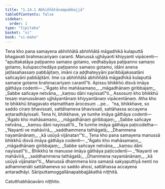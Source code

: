 ```yaml
---
title: "1.14.1 Abhiññātānaṃpabbajjā"
tableOfContents: false
sidebar:
  order: 1
type: "tipitaka"
basket: "vi"
book: "vi-maha"
---
```



<DynamicBreadcrumb />

<Division number="63" book="vi-maha" e="ch" v="3" p="54">

<Paragraph number="239" book="vi-maha">
Tena kho pana samayena abhiññātā abhiññātā māgadhikā kulaputtā bhagavati brahmacariyaṃ caranti. Manussā ujjhāyanti khiyyanti vipācenti—  “aputtakatāya paṭipanno samaṇo gotamo, vedhabyāya paṭipanno samaṇo gotamo, kulupacchedāya paṭipanno samaṇo gotamo, idāni anena jaṭilasahassaṃ pabbājitaṃ, imāni ca aḍḍhateyyāni paribbājakasatāni sañcayāni pabbājitāni. Ime ca abhiññātā abhiññātā māgadhikā kulaputtā samaṇe gotame brahmacariyaṃ carantī”ti. Apissu bhikkhū disvā imāya gāthāya codenti—
</Paragraph>

<Paragraph number="240" type="verses" book="vi-maha">
_“Āgato kho mahāsamaṇo,_  
_māgadhānaṃ giribbajaṃ;_  
_Sabbe sañcaye netvāna,_  
_kaṃsu dāni nayissatī”ti._  

</Paragraph>

<Paragraph number="241" book="vi-maha">
Assosuṃ kho bhikkhū tesaṃ manussānaṃ ujjhāyantānaṃ khiyyantānaṃ vipācentānaṃ. Atha kho te bhikkhū bhagavato etamatthaṃ ārocesuṃ …pe…  “na, bhikkhave, so saddo ciraṃ bhavissati, sattāhameva bhavissati, sattāhassa accayena antaradhāyissati. Tena hi, bhikkhave, ye tumhe imāya gāthāya codenti—
</Paragraph>

<Paragraph number="242" type="verses" book="vi-maha">
_‘Āgato kho mahāsamaṇo,_  
_māgadhānaṃ giribbajaṃ;_  
_Sabbe sañcaye netvāna,_  
_kaṃsu dāni nayissatī’ti._  

</Paragraph>

<Paragraph number="243" book="vi-maha">
Te tumhe imāya gāthāya paṭicodetha—
</Paragraph>

<Paragraph number="244" type="verses" book="vi-maha">
_‘Nayanti ve mahāvīrā,_  
_saddhammena tathāgatā;_  
_Dhammena nayamānānaṃ,_  
_kā usūyā vijānatan’”ti._  

</Paragraph>

<Paragraph number="245" book="vi-maha">
Tena kho pana samayena manussā bhikkhū disvā imāya gāthāya codenti—
</Paragraph>

<Paragraph number="246" type="verses" book="vi-maha">
_“Āgato kho mahāsamaṇo,_  
_māgadhānaṃ giribbajaṃ;_  
_Sabbe sañcaye netvāna,_  
_kaṃsu dāni nayissatī”ti._  

</Paragraph>

<Paragraph number="247" book="vi-maha">
Bhikkhū te manusse imāya gāthāya paṭicodenti—
</Paragraph>

<Paragraph number="248" type="verses" book="vi-maha">
_“Nayanti ve mahāvīrā,_  
_saddhammena tathāgatā;_  
_Dhammena nayamānānaṃ,_  
_kā usūyā vijānatan”ti._  

</Paragraph>

<Paragraph number="249" book="vi-maha">
Manussā dhammena kira samaṇā sakyaputtiyā nenti no adhammenāti sattāhameva so saddo ahosi, sattāhassa accayena antaradhāyi.

</Paragraph>
</Division>

<Paragraph number="250" type="center" book="vi-maha">
Sāriputtamoggallānapabbajjākathā niṭṭhitā.

  
Catutthabhāṇavāro niṭṭhito.
</Paragraph>